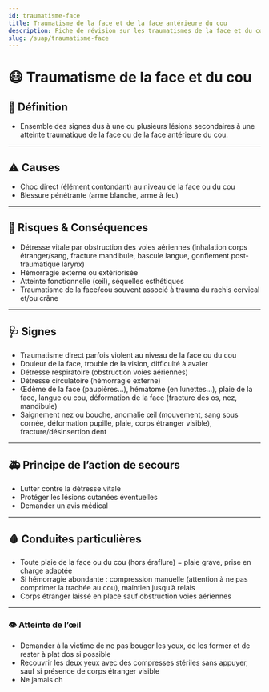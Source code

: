 ---
id: traumatisme-face
title: Traumatisme de la face et de la face antérieure du cou
description: Fiche de révision sur les traumatismes de la face et du cou
slug: /suap/traumatisme-face
---


# 😷 Traumatisme de la face et du cou

## 📝 Définition

- Ensemble des signes dus à une ou plusieurs lésions secondaires à une atteinte traumatique de la face ou de la face antérieure du cou.

---

## ⚠️ Causes

- Choc direct (élément contondant) au niveau de la face ou du cou
- Blessure pénétrante (arme blanche, arme à feu)

---

## 🚨 Risques & Conséquences

- Détresse vitale par obstruction des voies aériennes (inhalation corps étranger/sang, fracture mandibule, bascule langue, gonflement post-traumatique larynx)
- Hémorragie externe ou extériorisée
- Atteinte fonctionnelle (œil), séquelles esthétiques
- Traumatisme de la face/cou souvent associé à trauma du rachis cervical et/ou crâne

---

## 🩺 Signes

- Traumatisme direct parfois violent au niveau de la face ou du cou
- Douleur de la face, trouble de la vision, difficulté à avaler
- Détresse respiratoire (obstruction voies aériennes)
- Détresse circulatoire (hémorragie externe)
- Œdème de la face (paupières…), hématome (en lunettes…), plaie de la face, langue ou cou, déformation de la face (fracture des os, nez, mandibule)
- Saignement nez ou bouche, anomalie œil (mouvement, sang sous cornée, déformation pupille, plaie, corps étranger visible), fracture/désinsertion dent

---

## 🚑 Principe de l’action de secours

- Lutter contre la détresse vitale
- Protéger les lésions cutanées éventuelles
- Demander un avis médical

---

## 🩸 Conduites particulières

- Toute plaie de la face ou du cou (hors éraflure) = plaie grave, prise en charge adaptée
- Si hémorragie abondante : compression manuelle (attention à ne pas comprimer la trachée au cou), maintien jusqu’à relais
- Corps étranger laissé en place sauf obstruction voies aériennes

---

### 👁️ Atteinte de l’œil

- Demander à la victime de ne pas bouger les yeux, de les fermer et de rester à plat dos si possible
- Recouvrir les deux yeux avec des compresses stériles sans appuyer, sauf si présence de corps étranger visible
- Ne jamais ch
